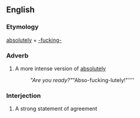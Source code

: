 ==English==

===Etymology===
[[absolutely]] + [[-fucking-]]

===Adverb===
{{en-adv}}
# {{slang|vulgar}} A more intense version of [[absolutely]]
#: ''"Are you ready?" ''"Abso-fucking-lutely!"''''

===Interjection===
{{en-interj}}
# {{slang|vulgar}} A strong statement of agreement